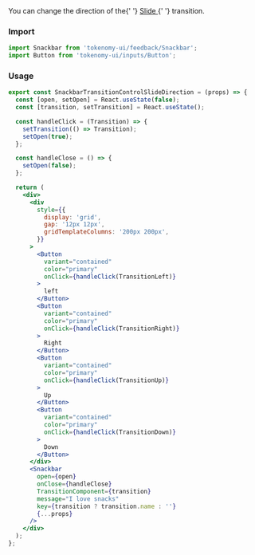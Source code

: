 
<Title>Transition control slide direction snackbars</Title>
<Subtitle>
  You can change the direction of the{' '}
  <a target="_blank" href="https://v4.mui.com/components/transitions/#slide">
    Slide
  </a>{' '}
  transition.
</Subtitle>

### Import

```jsx
import Snackbar from 'tokenomy-ui/feedback/Snackbar';
import Button from 'tokenomy-ui/inputs/Button';
```

### Usage

<SnackbarTransitionControlSlideDirection />

```jsx
export const SnackbarTransitionControlSlideDirection = (props) => {
  const [open, setOpen] = React.useState(false);
  const [transition, setTransition] = React.useState();

  const handleClick = (Transition) => {
    setTransition(() => Transition);
    setOpen(true);
  };

  const handleClose = () => {
    setOpen(false);
  };

  return (
    <div>
      <div
        style={{
          display: 'grid',
          gap: '12px 12px',
          gridTemplateColumns: '200px 200px',
        }}
      >
        <Button
          variant="contained"
          color="primary"
          onClick={handleClick(TransitionLeft)}
        >
          left
        </Button>
        <Button
          variant="contained"
          color="primary"
          onClick={handleClick(TransitionRight)}
        >
          Right
        </Button>
        <Button
          variant="contained"
          color="primary"
          onClick={handleClick(TransitionUp)}
        >
          Up
        </Button>
        <Button
          variant="contained"
          color="primary"
          onClick={handleClick(TransitionDown)}
        >
          Down
        </Button>
      </div>
      <Snackbar
        open={open}
        onClose={handleClose}
        TransitionComponent={transition}
        message="I love snacks"
        key={transition ? transition.name : ''}
        {...props}
      />
    </div>
  );
};
```
